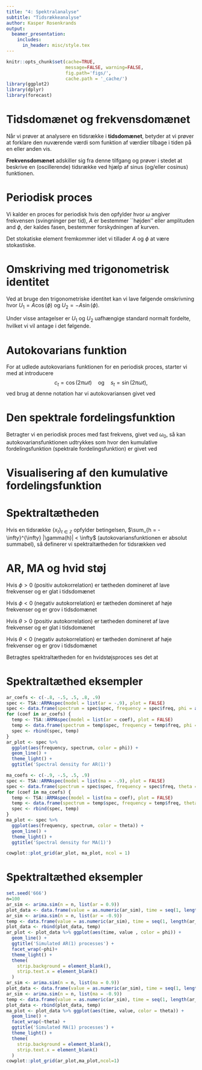```yaml
---
title: "4: Spektralanalyse"
subtitle: "Tidsrækkeanalyse"
author: Kasper Rosenkrands
output: 
  beamer_presentation:
    includes:
      in_header: misc/style.tex
---
```


```r
knitr::opts_chunk$set(cache=TRUE,
                      message=FALSE, warning=FALSE,
                      fig.path='figs/',
                      cache.path = '_cache/')
library(ggplot2)
library(dplyr)
library(forecast)
```

# Tidsdomænet og frekvensdomænet
Når vi prøver at analysere en tidsrække i **tidsdomænet**, betyder at vi prøver at forklare den nuværende værdi som funktion af værdier tilbage i tiden på en eller anden vis.

**Frekvensdomænet** adskiller sig fra denne tilfgang og prøver i stedet at beskrive en (oscillerende) tidsrække ved hjælp af sinus (og/eller cosinus) funktionen.

# Periodisk proces
Vi kalder en proces for periodisk hvis den opfylder
\begin{align*}
  x_t = A \cos(2\pi\omega t + \phi) \quad \text{for } t = 0, \pm 1, \pm 2, \ldots,
\end{align*}
hvor $\omega$ angiver frekvensen (svingninger per tid), $A$ er bestemmer ``højden'' eller amplituden and $\phi$, der kaldes fasen, bestemmer forskydningen af kurven.

Det stokatiske element fremkommer idet vi tillader $A$ og $\phi$ at være stokastiske.

# Omskriving med trigonometrisk identitet
Ved at bruge den trigonometriske identitet
\begin{align*}
  \cos(\alpha \pm \beta) = \cos(\alpha)\cos(\beta) \mp \sin(\alpha)\sin(\beta),
\end{align*}
kan vi lave følgende omskrivning
\begin{align*}
  x_t &= A \cos(2\pi\omega t + \phi) \\
  &= U_1\cos(2\pi\omega t) + U_2\sin(2\pi\omega t),
\end{align*}
hvor $U_1 = A \cos(\phi)$ og $U_2 = -A\sin(\phi)$.

Under visse antagelser er $U_1$ og $U_2$ uafhængige standard normalt fordelte, hvilket vi vil antage i det følgende.

# Autokovarians funktion
For at udlede autokovarians funktionen for en periodisk proces, starter vi med at introducere
$$c_t = \cos(2\pi \omega t) \quad \text{og} \quad s_t = \sin(2\pi \omega t),$$
ved brug at denne notation har vi autokovariansen givet ved\footnote{ved at bruge den førnævnte trigonometriske identitet}
\begin{align*}
  \gamma(h) &= \cov(x_{t + h}, x_t)\\
  &= \cov(U_1c_{t + h} + u_2s_{t + h}, U_1c_{t} + u_2s_{t}) \\
  &= 
  \cov(U_1c_{t + h},U_1c_{t}) +
  \cov(U_1c_{t + h},U_2s_{t}) \\
  &\quad+
  \cov(U_2s_{t + h},U_1c_{t}) +
  \cov(U_2s_{t + h},U_2s_{t}) \\
  &= \sigma^2c_{t+h}c_t + \sigma^2s_{t+h}s_t \\
  &= \sigma^2\cos(2\pi\omega(t+h) - 2\pi\omega t) \\
  &= \sigma^2\cos(2\pi\omega h).
\end{align*}

# Den spektrale fordelingsfunktion
Betragter vi en periodisk proces med fast frekvens, givet ved $\omega_0$, så kan autokovariansfunktionen udtrykkes som 
\begin{align*}
  \gamma(h)\int_{-\frac{1}{2}}^{\frac{1}{2}}e^{2\pi i \omega h} dF(\omega),
\end{align*}
hvor den kumulative fordelingsfunktion (spektrale fordelingsfunktion) er givet ved
\begin{align*}
  F(\omega) = 
  \begin{cases}
    0 & \text{hvis }\omega < -\omega_0 \\
    \frac{\sigma^2}{2} & \text{hvis }-\omega_0 \leq \omega < \omega_0 \\
    \sigma^2 & \text{ellers}
  \end{cases}
\end{align*}

# Visualisering af den kumulative fordelingsfunktion
\begin{figure}
  \begin{tikzpicture}
    \draw [->] (-5,0) -- (5,0) node[anchor=north] {$\omega$};
    \draw [->] (0,-2) -- (0,4.5) node[align=center,above] {$F(\omega)$};
    \draw [thick, blue] (-5,0) -- (-2,0) node[align=center,below] {$-\omega_0$};
    \draw [thick, blue] (-2,2) node[anchor=east] {$\frac{\sigma^2}{2}$} -- (2,2);
    \draw [thick, blue] (2,4) node[anchor=east] {$\sigma^2$} -- (5,4);
    \draw [blue] (2,0) node {{\footnotesize l}};
    \draw [blue] (-2,0) node {{\footnotesize l}};
    \draw [blue] (2,0) node[align=center,below] {$\omega_0$};
  \end{tikzpicture}
  \caption{Kumulativ fordelingsfunktion.}
\end{figure}

# Spektraltætheden
Hvis en tidsrække $\{ x_t \}_{t \in \mathbb{Z}}$ opfylder betingelsen, $\sum_{h = - \infty}^{\infty} |\gamma(h)| < \infty$ (autokovariansfunktionen er absolut summabel), så definerer vi spektraltætheden for tidsrækken ved
\begin{align*}
  f(\omega) = \sum_{h = -\infty}^{\infty} \gamma(h) e^{-2 \pi i \omega h} \quad \text{for } - \infty < \omega < \infty.
\end{align*}

# AR, MA og hvid støj
Hvis $\phi>0$ (positiv autokorrelation) er tætheden domineret af lave frekvenser og er glat i tidsdomænet

Hvis $\phi<0$ (negativ autokorrelation) er tætheden domineret af høje frekvenser og er grov i tidsdomænet

Hvis $\theta>0$ (positiv autokorrelation) er tætheden domineret af lave frekvenser og er glat i tidsdomænet

Hvis $\theta<0$ (negativ autokorrelation) er tætheden domineret af høje frekvenser og er grov i tidsdomænet

Betragtes spektraltætheden for en hvidstøjsproces ses det at 
    \begin{align*}
        f(\omega) = \sum_{h=-\infty}^\infty\gamma(h)e^{-2\pi i\omega h}
                  = \gamma(0)e^0 = \sigma_w^2
    \end{align*}

# Spektraltæthed eksempler
```r
ar_coefs <- c(-.8, -.5, .5, .8, .9)
spec <- TSA::ARMAspec(model = list(ar = -.9), plot = FALSE)
spec <- data.frame(spectrum = spec$spec, frequency = spec$freq, phi = as.character(-.9))
for (coef in ar_coefs) {
  temp <- TSA::ARMAspec(model = list(ar = coef), plot = FALSE)
  temp <- data.frame(spectrum = temp$spec, frequency = temp$freq, phi = as.character(coef))
  spec <- rbind(spec, temp)
}
ar_plot <- spec %>%
  ggplot(aes(frequency, spectrum, color = phi)) +
  geom_line() +
  theme_light() +
  ggtitle('Spectral density for AR(1)')

ma_coefs <- c(-.9, -.5, .5, .9)
spec <- TSA::ARMAspec(model = list(ma = -.9), plot = FALSE)
spec <- data.frame(spectrum = spec$spec, frequency = spec$freq, theta = as.character(-.9))
for (coef in ma_coefs) {
  temp <- TSA::ARMAspec(model = list(ma = coef), plot = FALSE)
  temp <- data.frame(spectrum = temp$spec, frequency = temp$freq, theta = as.character(coef))
  spec <- rbind(spec, temp)
}
ma_plot <- spec %>%
  ggplot(aes(frequency, spectrum, color = theta)) +
  geom_line() +
  theme_light() +
  ggtitle('Spectral density for MA(1)')

cowplot::plot_grid(ar_plot, ma_plot, ncol = 1)
```

# Spektraltæthed eksempler
```r
set.seed('666')
n=100
ar_sim <- arima.sim(n = n, list(ar = 0.9))
plot_data <- data.frame(value = as.numeric(ar_sim), time = seq(1, length(ar_sim)), phi = as.character(0.9))
ar_sim <- arima.sim(n = n, list(ar = -0.9))
temp <- data.frame(value = as.numeric(ar_sim), time = seq(1, length(ar_sim)), phi = as.character(-0.9))
plot_data <- rbind(plot_data, temp)
ar_plot <- plot_data %>% ggplot(aes(time, value , color = phi)) +
  geom_line() +
  ggtitle('Simulated AR(1) processes') +
  facet_wrap(~phi)+
  theme_light() +
  theme(
    strip.background = element_blank(),
    strip.text.x = element_blank()
  )
ar_sim <- arima.sim(n = n, list(ma = 0.9))
plot_data <- data.frame(value = as.numeric(ar_sim), time = seq(1, length(ar_sim)), theta = as.character(0.9))
ar_sim <- arima.sim(n = n, list(ma = -0.9))
temp <- data.frame(value = as.numeric(ar_sim), time = seq(1, length(ar_sim)), theta = as.character(-0.9))
plot_data <- rbind(plot_data, temp)
ma_plot <- plot_data %>% ggplot(aes(time, value, color = theta)) +
  geom_line() +
  facet_wrap(~theta) +
  ggtitle('Simulated MA(1) processes') +
  theme_light() +
  theme(
    strip.background = element_blank(),
    strip.text.x = element_blank()
  )
cowplot::plot_grid(ar_plot,ma_plot,ncol=1)
```
